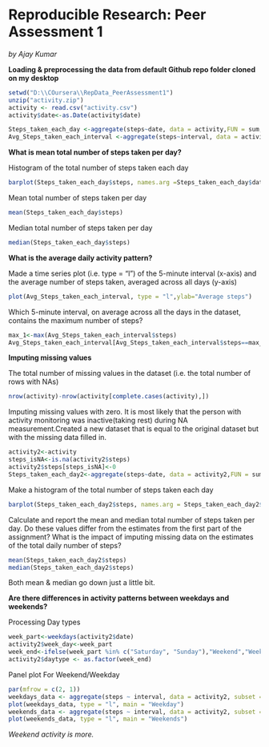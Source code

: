 Reproducible Research: Peer Assessment 1
========================================================
*by Ajay Kumar*

**Loading & preprocessing the data from default Github repo folder cloned on my desktop**

```r

setwd("D:\\COursera\\RepData_PeerAssessment1")
unzip("activity.zip")
activity <- read.csv("activity.csv")
activity$date<-as.Date(activity$date)

Steps_taken_each_day <-aggregate(steps~date, data = activity,FUN = sum, na.rm=TRUE)
Avg_Steps_taken_each_interval <-aggregate(steps~interval, data = activity,FUN = mean, na.rm=TRUE)

```

**What is mean total number of steps taken per day?**

Histogram of the total number of steps taken each day

```r
barplot(Steps_taken_each_day$steps, names.arg =Steps_taken_each_day$date , xlab = "Record date", ylab = "Steps taken")
```

Mean total number of steps taken per day
```r
mean(Steps_taken_each_day$steps)
```

Median total number of steps taken per day
```r
median(Steps_taken_each_day$steps)
```

**What is the average daily activity pattern?**

Made a time series plot (i.e. type = "l") of the 5-minute interval (x-axis) and the average number of steps taken, averaged across all days (y-axis)

```r
plot(Avg_Steps_taken_each_interval, type = "l",ylab="Average steps")
```

Which 5-minute interval, on average across all the days in the dataset, contains the maximum number of steps?
```r
max_1<-max(Avg_Steps_taken_each_interval$steps)
Avg_Steps_taken_each_interval[Avg_Steps_taken_each_interval$steps==max_1,]$interval

```

**Imputing missing values**

The total number of missing values in the dataset (i.e. the total number of rows with NAs)
```r
nrow(activity)-nrow(activity[complete.cases(activity),])

```

Imputing missing values with zero. It is most likely that the person with activity monitoring was inactive(taking rest) during NA measurement.Created a new dataset that is equal to the original dataset but with the missing data filled in.
```r
activity2<-activity
steps_isNA<-is.na(activity2$steps)
activity2$steps[steps_isNA]<-0
Steps_taken_each_day2<-aggregate(steps~date, data = activity2,FUN = sum, na.rm=TRUE)

```

Make a histogram of the total number of steps taken each day
```r
barplot(Steps_taken_each_day2$steps, names.arg = Steps_taken_each_day2$date, xlab = "date", ylab = "steps")
```

Calculate and report the mean and median total number of steps taken per day. Do these values differ from the estimates from the first part of the assignment? What is the impact of imputing missing data on the estimates of the total daily number of steps?

```r
mean(Steps_taken_each_day2$steps)
median(Steps_taken_each_day2$steps)
```

Both mean & median go down just a little bit.

**Are there differences in activity patterns between weekdays and weekends?**

Processing Day types 

```r
week_part<-weekdays(activity2$date)
activity2$week_day<-week_part
week_end<-ifelse(week_part %in% c("Saturday", "Sunday"),"Weekend","Weekday")
activity2$daytype <- as.factor(week_end)
```

Panel plot For Weekend/Weekday

```r
par(mfrow = c(2, 1))
weekdays_data <- aggregate(steps ~ interval, data = activity2, subset = activity2$daytype == "Weekday", FUN = mean)
plot(weekdays_data, type = "l", main = "Weekday")
weekends_data <- aggregate(steps ~ interval, data = activity2, subset = activity2$daytype == "Weekend", FUN = mean)
plot(weekends_data, type = "l", main = "Weekends")
```


*Weekend activity is more.*

